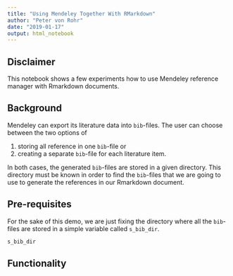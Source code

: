 ```yaml
---
title: "Using Mendeley Together With RMarkdown"
author: "Peter von Rohr"
date: "2019-01-17"
output: html_notebook
---
```


## Disclaimer
This notebook shows a few experiments how to use Mendeley reference manager with Rmarkdown documents.


## Background
Mendeley can export its literature data into `bib`-files. The user can choose between the two options of 

1. storing all reference in one `bib`-file or
2. creating a separate `bib`-file for each literature item.

In both cases, the generated `bib`-files are stored in a given directory. This directory must be known in order to find the `bib`-files that we are going to use to generate the references in our Rmarkdown document.


## Pre-requisites
For the sake of this demo, we are just fixing the directory where all the `bib`-files are stored in a simple variable called `s_bib_dir`.

```r
s_bib_dir
```


## Functionality
